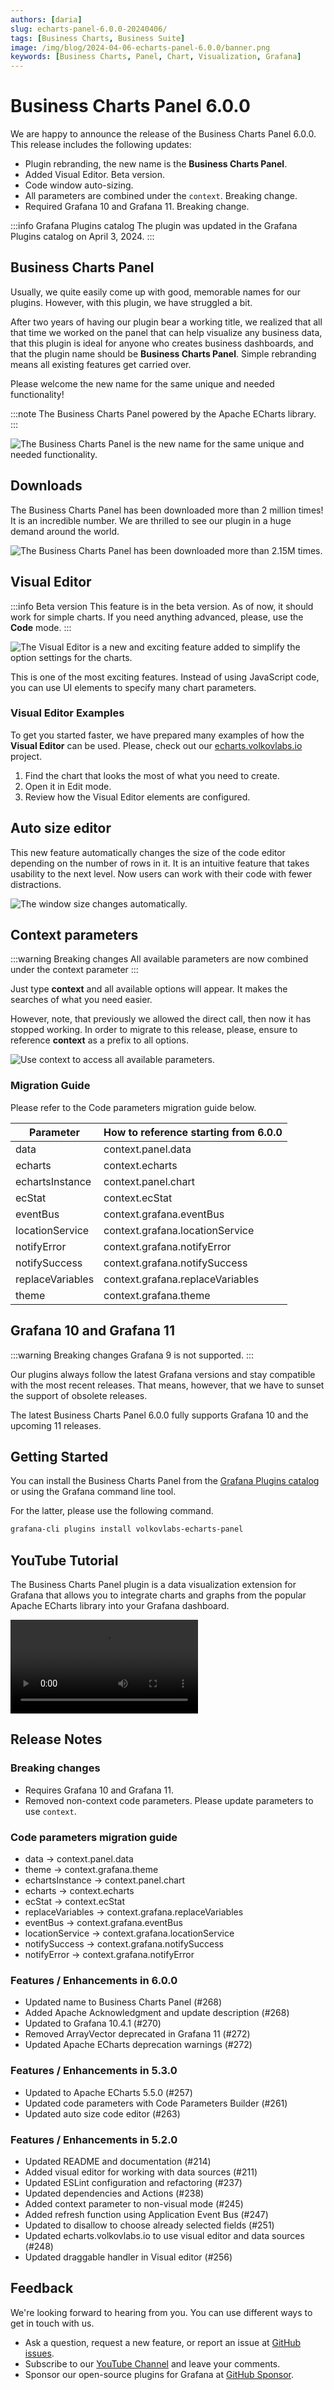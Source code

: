 ```yaml
---
authors: [daria]
slug: echarts-panel-6.0.0-20240406/
tags: [Business Charts, Business Suite]
image: /img/blog/2024-04-06-echarts-panel-6.0.0/banner.png
keywords: [Business Charts, Panel, Chart, Visualization, Grafana]
---
```



# Business Charts Panel 6.0.0

We are happy to announce the release of the Business Charts Panel 6.0.0. This release includes the following updates:

- Plugin rebranding, the new name is the **Business Charts Panel**.
- Added Visual Editor. Beta version.
- Code window auto-sizing.
- All parameters are combined under the `context`. Breaking change.
- Required Grafana 10 and Grafana 11. Breaking change.

:::info Grafana Plugins catalog
The plugin was updated in the Grafana Plugins catalog on April 3, 2024.
:::

<Shorts
  src="https://www.youtube.com/embed/mDpLNM13-xQ"
  title="Business Charts powered by Apache ECharts for Grafana 6.0.0."
/>

## Business Charts Panel

Usually, we quite easily come up with good, memorable names for our plugins. However, with this plugin, we have struggled a bit.

After two years of having our plugin bear a working title, we realized that all that time we worked on the panel that can help visualize any business data, that this plugin is ideal for anyone who creates business dashboards, and that the plugin name should be **Business Charts Panel**. Simple rebranding means all existing features get carried over.

Please welcome the new name for the same unique and needed functionality!

:::note
The Business Charts Panel powered by the Apache ECharts library.
:::

<Image
  title="The Business Charts Panel is the new name for the same unique and needed functionality."
  src="/img/blog/2024-04-06-echarts-panel-6.0.0/new-name.png"
/>

## Downloads

The Business Charts Panel has been downloaded more than 2 million times! It is an incredible number. We are thrilled to see our plugin in a huge demand around the world.

<Image
  title="The Business Charts Panel has been downloaded more than 2.15M times."
  src="/img/blog/2024-04-06-echarts-panel-6.0.0/downloads.png"
/>

## Visual Editor

:::info Beta version
This feature is in the beta version. As of now, it should work for simple charts. If you need anything advanced, please, use the **Code** mode.
:::

<Image
  title="The Visual Editor is a new and exciting feature added to simplify the option settings for the charts."
  src="/img/blog/2024-04-06-echarts-panel-6.0.0/vis-editor.png"
/>

This is one of the most exciting features. Instead of using JavaScript code, you can use UI elements to specify many chart parameters.

### Visual Editor Examples

To get you started faster, we have prepared many examples of how the **Visual Editor** can be used. Please, check out our [echarts.volkovlabs.io](https://echarts.volkovlabs.io/) project.

1. Find the chart that looks the most of what you need to create.
2. Open it in Edit mode.
3. Review how the Visual Editor elements are configured.

## Auto size editor

This new feature automatically changes the size of the code editor depending on the number of rows in it. It is an intuitive feature that takes usability to the next level. Now users can work with their code with fewer distractions.

<Image
  title="The window size changes automatically."
  src="/img/blog/2024-04-06-echarts-panel-6.0.0/auto.png"
/>

## Context parameters

:::warning Breaking changes
All available parameters are now combined under the context parameter
:::

Just type **context** and all available options will appear. It makes the searches of what you need easier.

However, note, that previously we allowed the direct call, then now it has stopped working. In order to migrate to this release, please, ensure to reference **context** as a prefix to all options.

<Image
  title="Use context to access all available parameters."
  src="/img/blog/2024-04-06-echarts-panel-6.0.0/context.png"
/>

### Migration Guide

Please refer to the Code parameters migration guide below.

| Parameter        | How to reference starting from 6.0.0 |
| ---------------- | ------------------------------------ |
| data             | context.panel.data                   |
| echarts          | context.echarts                      |
| echartsInstance  | context.panel.chart                  |
| ecStat           | context.ecStat                       |
| eventBus         | context.grafana.eventBus             |
| locationService  | context.grafana.locationService      |
| notifyError      | context.grafana.notifyError          |
| notifySuccess    | context.grafana.notifySuccess        |
| replaceVariables | context.grafana.replaceVariables     |
| theme            | context.grafana.theme                |

## Grafana 10 and Grafana 11

:::warning Breaking changes
Grafana 9 is not supported.
:::

Our plugins always follow the latest Grafana versions and stay compatible with the most recent releases. That means, however, that we have to sunset the support of obsolete releases.

The latest Business Charts Panel 6.0.0 fully supports Grafana 10 and the upcoming 11 releases.

## Getting Started

You can install the Business Charts Panel from the [Grafana Plugins catalog](https://grafana.com/grafana/plugins/volkovlabs-echarts-panel/) or using the Grafana command line tool.

For the latter, please use the following command.

```bash
grafana-cli plugins install volkovlabs-echarts-panel
```

## YouTube Tutorial

The Business Charts Panel plugin is a data visualization extension for Grafana that allows you to integrate charts and graphs from the popular Apache ECharts library into your Grafana dashboard.

<Video
  src="https://www.youtube.com/embed/adOjUxrfysc"
  title="Business Charts panel for Grafana 6.0.0 powered by Apache ECharts library."
/>

## Release Notes

### Breaking changes

- Requires Grafana 10 and Grafana 11.
- Removed non-context code parameters. Please update parameters to use `context`.

### Code parameters migration guide

- data -> context.panel.data
- theme -> context.grafana.theme
- echartsInstance -> context.panel.chart
- echarts -> context.echarts
- ecStat -> context.ecStat
- replaceVariables -> context.grafana.replaceVariables
- eventBus -> context.grafana.eventBus
- locationService -> context.grafana.locationService
- notifySuccess -> context.grafana.notifySuccess
- notifyError -> context.grafana.notifyError

### Features / Enhancements in 6.0.0

- Updated name to Business Charts Panel (#268)
- Added Apache Acknowledgment and update description (#268)
- Updated to Grafana 10.4.1 (#270)
- Removed ArrayVector deprecated in Grafana 11 (#272)
- Updated Apache ECharts deprecation warnings (#272)

### Features / Enhancements in 5.3.0

- Updated to Apache ECharts 5.5.0 (#257)
- Updated code parameters with Code Parameters Builder (#261)
- Updated auto size code editor (#263)

### Features / Enhancements in 5.2.0

- Updated README and documentation (#214)
- Added visual editor for working with data sources (#211)
- Updated ESLint configuration and refactoring (#237)
- Updated dependencies and Actions (#238)
- Added context parameter to non-visual mode (#245)
- Added refresh function using Application Event Bus (#247)
- Updated to disallow to choose already selected fields (#251)
- Updated echarts.volkovlabs.io to use visual editor and data sources (#248)
- Updated draggable handler in Visual editor (#256)

## Feedback

We're looking forward to hearing from you. You can use different ways to get in touch with us.

- Ask a question, request a new feature, or report an issue at [GitHub issues](https://github.com/volkovlabs/volkovlabs-echarts-panel/issues).
- Subscribe to our [YouTube Channel](https://www.youtube.com/@volkovlabs) and leave your comments.
- Sponsor our open-source plugins for Grafana at [GitHub Sponsor](https://github.com/sponsors/VolkovLabs).
